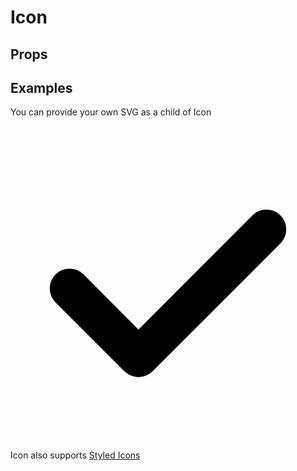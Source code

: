 
<Meta title="Objects/Icon" component={Icon} />

# Icon

## Props

<Props of={Icon} />

## Examples

You can provide your own SVG as a child of Icon

<Preview>
    <Story name="Provide own SVG">
        <Icon width="32px" height="32px">
            <svg viewBox="0 0 128 128">
                <path
                    d="M52 102a8 8 0 01-5.7-2.3l-28-28a8 8 0 0111.4-11.4L52 82.7l46.3-46.4a8 8 0 0111.4 11.4l-52 52A8 8 0 0152 102z"
                    fillRule="evenodd"
                />
            </svg>
        </Icon>
    </Story>
</Preview>

Icon also supports [Styled Icons](https://styled-icons.js.org/)

<Preview>
    <Story name="Use Styled Icons">
        <Icon width="32px" height="32px">
            <AccountCircle />
        </Icon>
    </Story>
</Preview>
